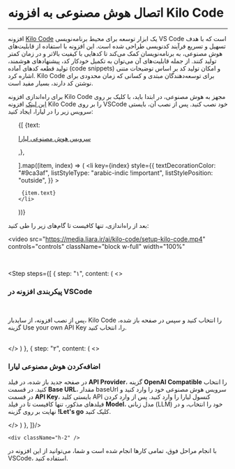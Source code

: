 

<Layout>
<Head>
<title>مستندات اتصال هوش مصنوعی به افزونه Kilo Code - لیارا</title>
<meta property="og:title" content="مستندات خدمات رایانش ابری لیارا" />
<meta property="og:description" content="مستندات اتصال سرویس هوش مصنوعی لیارا به افزونه Kilo Code در VSCode با استفاده از سرویس هوش مصنوعی لیارا"  />
</Head>

# اتصال هوش مصنوعی به افزونه Kilo Code
<hr className="mb-2" />

افزونه <a href="https://kilocode.ai" className="text-[#2196f3]">Kilo Code</a> یک ابزار توسعه برای محیط برنامه‌نویسی VS Code است که با هدف تسهیل و تسریع فرآیند کدنویسی طراحی شده است. این افزونه با استفاده از قابلیت‌های هوش مصنوعی، به برنامه‌نویسان کمک می‌کند تا کدهایی با کیفیت بالاتر و در زمان کمتر تولید کنند. از جمله قابلیت‌های آن می‌توان به تکمیل خودکار کد، پیشنهادهای هوشمند، تولید قطعه کدهای آماده (code snippets) و امکان تولید کد بر اساس توضیحات متنی اشاره کرد. Kilo Code برای توسعه‌دهندگان مبتدی و کسانی که زمان محدودی برای نوشتن کد دارند، بسیار مفید است.

<div className="h-2" />

برای راه‌اندازی افزونه Kilo Code مجهز به هوش مصنوعی، در ابتدا باید، با کلیک بر روی <a href="vscode:extension/kilocode.kilo-code" className="text-[#2196f3]">این لینک</a> افزونه Kilo Code را بر روی VSCode خود نصب کنید. پس از نصب آن، بایستی سرویس زیر را در لیارا، ایجاد کنید:

<div className="h-2" />
<ul className="pr-4">
  {[
    {text: <p><a href="/ai/quick-start/" className="text-[#2196f3]">سرویس هوش مصنوعی لیارا</a></p>,},

  ].map((item, index) => (
    <li
      key={index}
      style={{
        textDecorationColor: "#9ca3af",
        listStyleType: "arabic-indic !important",
        listStylePosition: "outside",
      }}
    >
        
     {item.text}
    </li>
  ))}
</ul>


بعد از راه‌اندازی، تنها کافیست تا گام‌های زیر را طی کنید: 
<div className="h-2" />

<video
src="https://media.liara.ir/ai/kilo-code/setup-kilo-code.mp4"
controls="controls"
className="block w-full"
width="100%"
></video>
<br />

  <Step  steps={[
{
  step: "۱",
  content: (
  <>
    <h3>پیکربندی افزونه در VSCode</h3>   
    <p>
        پس از نصب افزونه، از سایدبار، <Important>Kilo Code</Important> را انتخاب کنید و سپس در صفحه باز شده، گزینه <Important>Use your own API Key</Important> را، انتخاب کنید.
    </p>  
  </>
  )
  },
  {
  step: "۲",
  content: (
  <>
    <h3>اضافه‌کردن هوش مصنوعی لیارا</h3>
    <p>
        در صفحه جدید باز شده، در فیلد <b>API Provider</b>، گزینه <b>OpenAI Compatible</b> را انتخاب کنید. در قسمت <b>Base URL</b>، مقدار baseUrl سرویس هوش مصنوعی خود را وارد کنید و در قسمت <b>API Key</b>، بایستی کلید API کنسول لیارا را وارد کنید. 
        پس از وارد کردن فیلدهای مذکور، تنها کافیست تا در فیلد <b>Model</b>، مدل زبانی (LLM) خود را انتخاب، و در نهایت بر روی گزینه <b>!Let's go</b> کلیک کنید.
    </p>
    <div className="h-2" />
  </>
  )
  },
]}/> 

    <div className="h-2" />

با انجام مراحل فوق، 
        تمامی کارها انجام شده است و شما، می‌توانید از این افزونه در VSCode، استفاده کنید. 

</Layout>